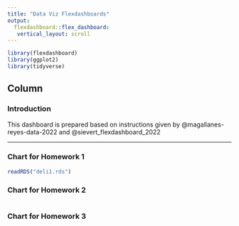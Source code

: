 ```yaml
---
title: "Data Viz Flexdashboards"
output: 
  flexdashboard::flex_dashboard:
   vertical_layout: scroll
---
```


```r
library(flexdashboard)
library(ggplot2)
library(tidyverse)
```

## Column {data-width="\"450"}

### Introduction

This dashboard is prepared based on instructions given by @magallanes-reyes-data-2022 and @sievert_flexdashboard_2022

------------------------------------------------------------------------



### Chart for Homework 1

```r
readRDS("deli1.rds")
```

### Chart for Homework 2

```r

```

### Chart for Homework 3

```r

```
